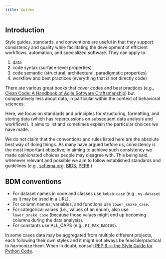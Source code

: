```yaml
---
title: Guides
---
```


## Introduction

Style guides, standards, and conventions are useful in that they support consistency and quality while facilitating the development of efficient workflows, automation, and specialized software. They can apply to:

1.  data
2.  code syntax (surface-level properties)
3.  code semantic (structural, architectural, paradigmatic properties)
4.  workflow and best practices (everything that is not directly code)

There are various great books that cover codes and best practices (e.g., [Clean Code: A Handbook of Agile Software Craftsmanship](https://www.goodreads.com/book/show/3735293-clean-code)) but comparatively less about data, in particular within the context of behavioral sciences.

Here, we focus on standards and principles for structuring, formatting, and storing data (which has repercussions on subsequent data analysis and workflows). It aims to list and sometimes explain the particular choices we have made.

We do not claim that the conventions and rules listed here are the absolute best way of doing things. As many have argued before us, consistency is the most important objective; in aiming to achieve such consistency we made opinionated choices people may disagree with. This being said, whenever relevant and possible we aim to follow  established standards and guidelines (e.g., [schema.org](https://schema.org/), [BIDS](https://bids-specification.readthedocs.io/en/stable/02-common-principles.html), [PEP8](https://pep8.org/).)

## BDM conventions

- For dataset names in code and classes use `kebab-case` (e.g., `my-dataset` as it may be used in a URL).
- For column names, variables, and functions use `lower_snake_case`.
- For categorical values (i.e., values of an enum), also use `lower_snake_case` (because those values might end up becoming columns during the data analysis).
- For constants use ALL_CAPS (e.g., `PI`, `MAX_RADIUS`).

:::{.callout-tip appearance="simple"}
In some cases data may be aggregated from multiple different projects, each following their own styles and it might not always be feasible/practical to harmonize them. When in doubt, consult [PEP 8 — the Style Guide for Python Code
](https://pep8.org/).
:::
